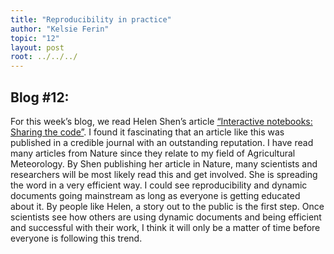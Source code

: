 ```yaml
---
title: "Reproducibility in practice"
author: "Kelsie Ferin"
topic: "12"
layout: post
root: ../../../
---
```


## Blog #12:

For this week's blog, we read Helen Shen's article ["Interactive notebooks: Sharing the code"](http://www.nature.com/news/interactive-notebooks-sharing-the-code-1.16261). I found it fascinating that an article like this was published in a credible journal with an outstanding reputation. I have read many articles from Nature since they relate to my field of Agricultural Meteorology. By Shen publishing her article in Nature, many scientists and researchers will be most likely read this and get involved. She is spreading the word in a very efficient way. I could see reproducibility and dynamic documents going mainstream as long as everyone is getting educated about it. By people like Helen, a story out to the public is the first step. Once scientists see how others are using dynamic documents and being efficient and successful with their work, I think it will only be a matter of time before everyone is following this trend.